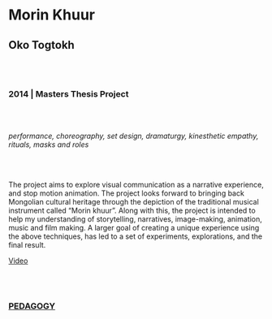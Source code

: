 # Morin Khuur
## Oko Togtokh

<br/><br/>

### 2014 | Masters Thesis Project

<br/><br/>

*performance, choreography,  set design, dramaturgy, kinesthetic empathy, rituals, masks and roles*

<br/><br/>

The project aims to explore visual communication as a narrative experience, and stop motion animation. The project looks forward to bringing back Mongolian cultural heritage through the depiction of the traditional musical instrument called “Morin khuur”. Along with this, the project is intended to help my understanding of storytelling, narratives, image-making, animation, music and film making. 
A larger goal of creating a unique experience using the above techniques, has led to a set of experiments, explorations, and the final result.

[Video](https://vimeo.com/361948811)

<br/><br/>

### [PEDAGOGY](/research-groups/pedagogy)

